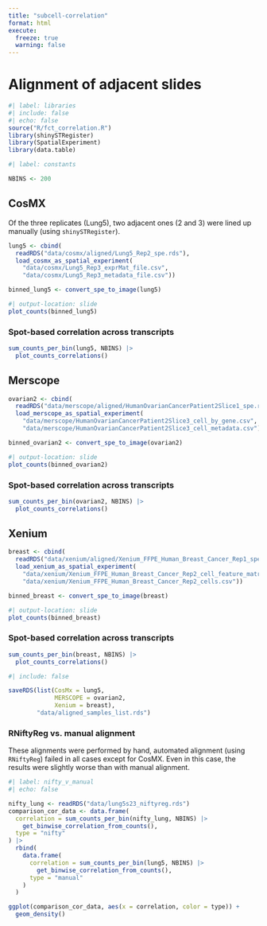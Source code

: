 ```yaml
---
title: "subcell-correlation"
format: html
execute:
  freeze: true
  warning: false
---
```


# Alignment of adjacent slides

```r
#| label: libraries
#| include: false
#| echo: false
source("R/fct_correlation.R")
library(shinySTRegister)
library(SpatialExperiment)
library(data.table)
```

```r
#| label: constants

NBINS <- 200

```

::: panel-tabset
## CosMX

Of the three replicates (Lung5), two adjacent ones (2 and 3) were lined up manually (using `shinySTRegister`).

```r
lung5 <- cbind(
  readRDS("data/cosmx/aligned/Lung5_Rep2_spe.rds"),
  load_cosmx_as_spatial_experiment(
    "data/cosmx/Lung5_Rep3_exprMat_file.csv",
    "data/cosmx/Lung5_Rep3_metadata_file.csv"))
```

```r
binned_lung5 <- convert_spe_to_image(lung5)
```

```r
#| output-location: slide
plot_counts(binned_lung5)
```

### Spot-based correlation across transcripts

```r
sum_counts_per_bin(lung5, NBINS) |>
  plot_counts_correlations()
```

## Merscope

```r
ovarian2 <- cbind(
  readRDS("data/merscope/aligned/HumanOvarianCancerPatient2Slice1_spe.rds"),
  load_merscope_as_spatial_experiment(
    "data/merscope/HumanOvarianCancerPatient2Slice3_cell_by_gene.csv",
    "data/merscope/HumanOvarianCancerPatient2Slice3_cell_metadata.csv"))
```

```r
binned_ovarian2 <- convert_spe_to_image(ovarian2)
```

```r
#| output-location: slide
plot_counts(binned_ovarian2)
```

### Spot-based correlation across transcripts

```r
sum_counts_per_bin(ovarian2, NBINS) |>
  plot_counts_correlations()
```

## Xenium

```r
breast <- cbind(
  readRDS("data/xenium/aligned/Xenium_FFPE_Human_Breast_Cancer_Rep1_spe.rds"),
  load_xenium_as_spatial_experiment(
    "data/xenium/Xenium_FFPE_Human_Breast_Cancer_Rep2_cell_feature_matrix.csv",
    "data/xenium/Xenium_FFPE_Human_Breast_Cancer_Rep2_cells.csv"))
```

```r
binned_breast <- convert_spe_to_image(breast)
```

```r
#| output-location: slide
plot_counts(binned_breast)
```

### Spot-based correlation across transcripts

```r
sum_counts_per_bin(breast, NBINS) |>
  plot_counts_correlations()
```
:::

```r
#| include: false

saveRDS(list(CosMx = lung5,
             MERSCOPE = ovarian2,
             Xenium = breast),
        "data/aligned_samples_list.rds")

```

### RNiftyReg vs. manual alignment

These alignments were performed by hand, automated alignment (using `RNiftyReg`) failed in all cases except for CosMX. Even in this case, the results were slightly worse than with manual alignment.

```r
#| label: nifty_v_manual
#| echo: false

nifty_lung <- readRDS("data/lung5s23_niftyreg.rds")
comparison_cor_data <- data.frame(
  correlation = sum_counts_per_bin(nifty_lung, NBINS) |>
    get_binwise_correlation_from_counts(),
  type = "nifty"
) |>
  rbind(
    data.frame(
      correlation = sum_counts_per_bin(lung5, NBINS) |>
        get_binwise_correlation_from_counts(),
      type = "manual"
    )
  )

ggplot(comparison_cor_data, aes(x = correlation, color = type)) +
  geom_density()
```
